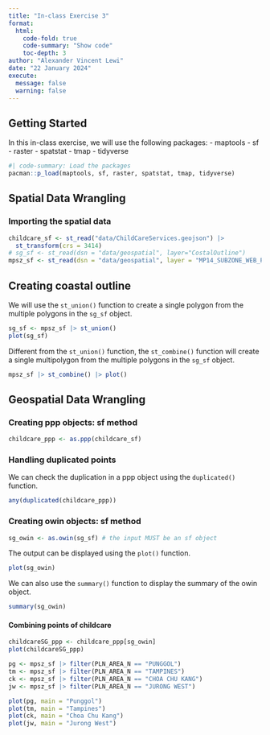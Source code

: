 ```yaml
---
title: "In-class Exercise 3"
format: 
  html:
    code-fold: true
    code-summary: "Show code"
    toc-depth: 3
author: "Alexander Vincent Lewi"
date: "22 January 2024"
execute: 
  message: false
  warning: false
---
```


## Getting Started

In this in-class exercise, we will use the following packages:
-  maptools
-  sf
-  raster
-  spatstat
-  tmap
-  tidyverse

```r
#| code-summary: Load the packages
pacman::p_load(maptools, sf, raster, spatstat, tmap, tidyverse)
```

## Spatial Data Wrangling

### Importing the spatial data

```r
childcare_sf <- st_read("data/ChildCareServices.geojson") |>
  st_transform(crs = 3414)
# sg_sf <- st_read(dsn = "data/geospatial", layer="CostalOutline")
mpsz_sf <- st_read(dsn = "data/geospatial", layer = "MP14_SUBZONE_WEB_PL")
```
## Creating coastal outline

We will use the `st_union()` function to create a single polygon from the multiple polygons in the `sg_sf` object.
```r
sg_sf <- mpsz_sf |> st_union()
plot(sg_sf)
```

Different from the `st_union()` function, the `st_combine()` function will create a single multipolygon from the multiple polygons in the `sg_sf` object.
```r
mpsz_sf |> st_combine() |> plot()
```

## Geospatial Data Wrangling

### Creating ppp objects: sf method

```r
childcare_ppp <- as.ppp(childcare_sf)
```
### Handling duplicated points

We can check the duplication in a ppp object using the `duplicated()` function.
```r
any(duplicated(childcare_ppp))
```

### Creating owin objects: sf method

```r
sg_owin <- as.owin(sg_sf) # the input MUST be an sf object
```

The output can be displayed using the `plot()` function.
```r
plot(sg_owin)
```

We can also use the `summary()` function to display the summary of the owin object.
```r
summary(sg_owin)
```

#### Combining points of childcare

```r
childcareSG_ppp <- childcare_ppp[sg_owin]
plot(childcareSG_ppp)
```

```r
pg <- mpsz_sf |> filter(PLN_AREA_N == "PUNGGOL")
tm <- mpsz_sf |> filter(PLN_AREA_N == "TAMPINES")
ck <- mpsz_sf |> filter(PLN_AREA_N == "CHOA CHU KANG")
jw <- mpsz_sf |> filter(PLN_AREA_N == "JURONG WEST")
```

```r
plot(pg, main = "Punggol")
plot(tm, main = "Tampines")
plot(ck, main = "Choa Chu Kang")
plot(jw, main = "Jurong West")
```



